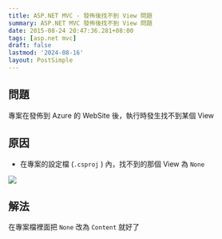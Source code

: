 ```yaml
---
title: ASP.NET MVC - 發佈後找不到 View 問題
summary: ASP.NET MVC 發佈後找不到 View 問題
date: 2015-08-24 20:47:36.281+08:00
tags: [asp.net mvc]
draft: false
lastmod: '2024-08-16'
layout: PostSimple
---
```


## 問題

專案在發佈到 Azure 的 WebSite 後，執行時發生找不到某個 View

## 原因

- 在專案的設定檔 (`.csproj` ) 內，找不到的那個 View 為 `None`

![](https://image.cashwu.com/404.webp)

## 解法

在專案檔裡面把 `None` 改為 `Content` 就好了
